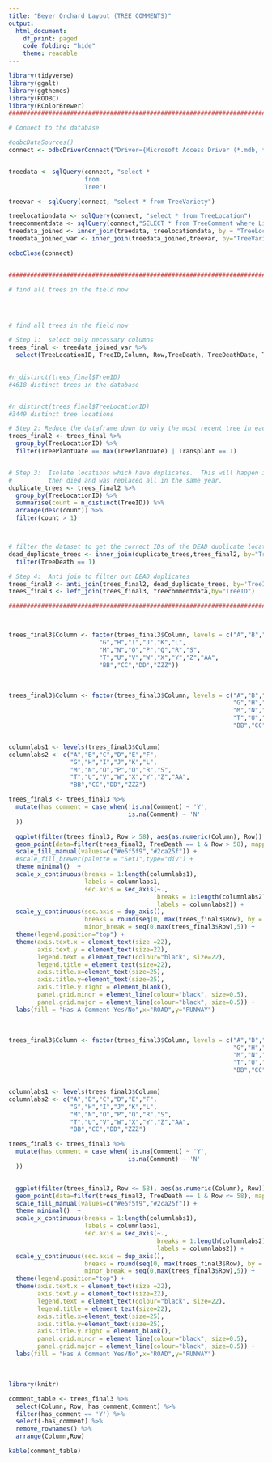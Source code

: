 ---
title: "Beyer Orchard Layout (TREE COMMENTS)"
output:
  html_document:
    df_print: paged
    code_folding: "hide"
    theme: readable
---


```{r message=FALSE, warning=FALSE}
library(tidyverse)
library(ggalt)
library(ggthemes)
library(RODBC)
library(RColorBrewer)
#########################################################################

# Connect to the database

#odbcDataSources()
connect <- odbcDriverConnect("Driver={Microsoft Access Driver (*.mdb, *.accdb)};DBQ=D:/Users/Dr Roger Beyer/Desktop/CHESTNUTS/access_database/BeyerFarm.accdb")


treedata <- sqlQuery(connect, "select *
                     from 
                     Tree")

treevar <- sqlQuery(connect, "select * from TreeVariety")

treelocationdata <- sqlQuery(connect, "select * from TreeLocation")
treecommentdata <- sqlQuery(connect,"SELECT * from TreeComment where Line = 1")
treedata_joined <- inner_join(treedata, treelocationdata, by = "TreeLocationID")
treedata_joined_var <- inner_join(treedata_joined,treevar, by="TreeVarietyID")

odbcClose(connect)


#########################################################################

# find all trees in the field now




# find all trees in the field now

# Step 1:  select only necessary columns
trees_final <- treedata_joined_var %>%
  select(TreeLocationID, TreeID,Column, Row,TreeDeath, TreeDeathDate, TreePlantDate,TreeVarietyName,Pollinator,Transplant)
  

#n_distinct(trees_final$TreeID)
#4618 distinct trees in the database


#n_distinct(trees_final$TreeLocationID)
#3449 distinct tree locations

# Step 2: Reduce the dataframe down to only the most recent tree in each location.
trees_final2 <- trees_final %>% 
  group_by(TreeLocationID) %>% 
  filter(TreePlantDate == max(TreePlantDate) | Transplant == 1)


# Step 3:  Isolate locations which have duplicates.  This will happen if a tree was planted
#          then died and was replaced all in the same year.
duplicate_trees <- trees_final2 %>%
  group_by(TreeLocationID) %>%
  summarise(count = n_distinct(TreeID)) %>%
  arrange(desc(count)) %>%
  filter(count > 1) 



# filter the dataset to get the correct IDs of the DEAD duplicate locations
dead_duplicate_trees <- inner_join(duplicate_trees,trees_final2, by="TreeLocationID") %>%
  filter(TreeDeath == 1)

# Step 4:  Anti join to filter out DEAD duplicates
trees_final3 <- anti_join(trees_final2, dead_duplicate_trees, by='TreeID')
trees_final3 <- left_join(trees_final3, treecommentdata,by="TreeID")

#########################################################################



trees_final3$Column <- factor(trees_final3$Column, levels = c("A","B","C","D","E","F",
                         "G","H","I","J","K","L",
                         "M","N","O","P","Q","R","S",
                         "T","U","V","W","X","Y","Z","AA",
                         "BB","CC","DD","ZZZ"))
```

<br>


```{r message=FALSE,warning=FALSE, fig.align="center", fig.width=18, fig.height=24}

trees_final3$Column <- factor(trees_final3$Column, levels = c("A","B","C","D","E","F",
                                                              "G","H","I","J","K","L",
                                                              "M","N","O","P","Q","R","S",
                                                              "T","U","V","W","X","Y","Z","AA",
                                                              "BB","CC","DD","ZZZ"))


columnlabs1 <- levels(trees_final3$Column)
columnlabs2 <- c("A","B","C","D","E","F",
                 "G","H","I","J","K","L",
                 "M","N","O","P","Q","R","S",
                 "T","U","V","W","X","Y","Z","AA",
                 "BB","CC","DD","ZZZ")

trees_final3 <- trees_final3 %>%
  mutate(has_comment = case_when(!is.na(Comment) ~ 'Y',
                                 is.na(Comment) ~ 'N'
  ))

  ggplot(filter(trees_final3, Row > 58), aes(as.numeric(Column), Row)) + geom_tile(aes(fill = as.factor(has_comment)),colour = "white",size=2.2) + 
  geom_point(data=filter(trees_final3, TreeDeath == 1 & Row > 58), mapping=aes(x=as.numeric(Column), y=Row), shape=4, size=5,alpha=1,stroke=2.5) +
  scale_fill_manual(values=c("#e5f5f9","#2ca25f")) +
  #scale_fill_brewer(palette = "Set1",type="div") + 
  theme_minimal()  +
  scale_x_continuous(breaks = 1:length(columnlabs1),
                     labels = columnlabs1,
                     sec.axis = sec_axis(~.,
                                         breaks = 1:length(columnlabs2),
                                         labels = columnlabs2)) + 
  scale_y_continuous(sec.axis = dup_axis(),
                     breaks = round(seq(0, max(trees_final3$Row), by = 5),1),
                     minor_break = seq(0,max(trees_final3$Row),5)) + 
  theme(legend.position="top") +
  theme(axis.text.x = element_text(size =22),
        axis.text.y = element_text(size=22),
        legend.text = element_text(colour="black", size=22),
        legend.title = element_text(size=22),
        axis.title.x=element_text(size=25),
        axis.title.y=element_text(size=25),
        axis.title.y.right = element_blank(),
        panel.grid.minor = element_line(colour="black", size=0.5),
        panel.grid.major = element_line(colour="black", size=0.5)) +
  labs(fill = "Has A Comment Yes/No",x="ROAD",y="RUNWAY")

```


<br>

```{r message=FALSE,warning=FALSE, fig.align="center", fig.width=18, fig.height=24}


trees_final3$Column <- factor(trees_final3$Column, levels = c("A","B","C","D","E","F",
                                                              "G","H","I","J","K","L",
                                                              "M","N","O","P","Q","R","S",
                                                              "T","U","V","W","X","Y","Z","AA",
                                                              "BB","CC","DD","ZZZ"))


columnlabs1 <- levels(trees_final3$Column)
columnlabs2 <- c("A","B","C","D","E","F",
                 "G","H","I","J","K","L",
                 "M","N","O","P","Q","R","S",
                 "T","U","V","W","X","Y","Z","AA",
                 "BB","CC","DD","ZZZ")

trees_final3 <- trees_final3 %>%
  mutate(has_comment = case_when(!is.na(Comment) ~ 'Y',
                                 is.na(Comment) ~ 'N'
  ))


  ggplot(filter(trees_final3, Row <= 58), aes(as.numeric(Column), Row)) + geom_tile(aes(fill = as.factor(has_comment)),colour = "white",size=2.2) + 
  geom_point(data=filter(trees_final3, TreeDeath == 1 & Row <= 58), mapping=aes(x=as.numeric(Column), y=Row), shape=4, size=5,alpha=1,stroke=2.5) +
  scale_fill_manual(values=c("#e5f5f9","#2ca25f")) +
  theme_minimal()  +
  scale_x_continuous(breaks = 1:length(columnlabs1),
                     labels = columnlabs1,
                     sec.axis = sec_axis(~.,
                                         breaks = 1:length(columnlabs2),
                                         labels = columnlabs2)) + 
  scale_y_continuous(sec.axis = dup_axis(),
                     breaks = round(seq(0, max(trees_final3$Row), by = 5),1),
                     minor_break = seq(0,max(trees_final3$Row),5)) + 
  theme(legend.position="top") +
  theme(axis.text.x = element_text(size =22),
        axis.text.y = element_text(size=22),
        legend.text = element_text(colour="black", size=22),
        legend.title = element_text(size=22),
        axis.title.x=element_text(size=25),
        axis.title.y=element_text(size=25),
        axis.title.y.right = element_blank(),
        panel.grid.minor = element_line(colour="black", size=0.5),
        panel.grid.major = element_line(colour="black", size=0.5)) +
  labs(fill = "Has A Comment Yes/No",x="ROAD",y="RUNWAY")

```

<br>

```{r message=FALSE,warning=FALSE, fig.align="center", fig.width=18, fig.height=10}
library(knitr)

comment_table <- trees_final3 %>% 
  select(Column, Row, has_comment,Comment) %>%
  filter(has_comment == 'Y') %>%
  select(-has_comment) %>%
  remove_rownames() %>%
  arrange(Column,Row)

kable(comment_table)
```


